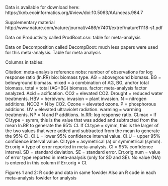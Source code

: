 Data is available for download here: https://knb.ecoinformatics.org/#view/doi:10.5063/AA/nceas.984.7

Supplementary material http://www.nature.com/nature/journal/v486/n7401/extref/nature11118-s1.pdf

Data on Productivity called ProdBoot.csv: table for meta-analysis 

Data on Decomposition called DecompBoot: much less papers were used for this meta-analysis. Table for meta analysis

Columns in tables: 

Citation: meta-analysis reference
nobs: number of observations for log response ratio (ln.RR)
bio: biomass type. AG = aboveground biomass. BG = belowground biomass. mixed = a combination of AG, BG, and/or total biomass. total = total (AG+BG) biomass.
factor: meta-analysis factor analyzed. Acid = acification. CO2 = elevated CO2. Drought = reduced water treatments. HBV = herbivory. invasion = plant invasion. N = nitrogen additions. NCO2 = N by CO2. Ozone = elevated ozone. P = phosphorous additions. UV = elevated ultraviolet radiation. warming = warming treatments. NP = N and P additions.
ln.RR: log response ratio.
CI.max = If CI.type = symm, this is the value that was added and subtracted from the mean ln.RR to generate the 95% CI. If CI.type = symm, this is the larger of the two values that were added and subtracted from the mean to generate the 95% CI.
CI.L = lower 95% confidence interval value.
CI.U = upper 95% confidence interval value.
CI.type = asymetrical (a) or symmetrical (symm).
Err.orig = type of error reported in meta-analysis. CI = 95% confidence interval. SD = standard deviation. SE = standard error.
Err.orig.num = value of error type reported in meta-analysis (only for SD and SE). No value (NA) is entered in this column if Err.orig = CI.


Figures 1 and 2: R code and data in same fowlder
Also an R code in each meta-analysis fowlder for analysis



















